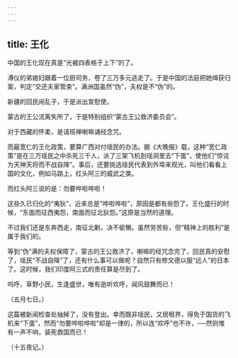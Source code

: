```yaml
---
---
---
```

title: 王化
---



中国的王化现在真是“光被四表格于上下”的了。

溥仪的弟媳妇跟着一位厨司务，卷了三万多元逃走了。于是中国的法庭把她缉获归案，判定“交还夫家管束”。满洲国虽然“伪”，夫权是不“伪”的。

新疆的回民闹乱子，于是派出宣慰使。

蒙古的王公流离失所了，于是特别组织“蒙古王公救济委员会”。

对于西藏的怀柔，是请班禅喇嘛诵经念咒。

而最宽仁的王化政策，要算广西对付瑶民的办法。据《大晚报》载，这种“宽仁政策”是在三万瑶民之中杀死三千人，派了三架飞机到瑶洞里去“下蛋”，使他们“惊诧为天神天将而不战自降”。事后，还要挑选瑶民代表到外埠来观光，叫他们看看上国的文化，例如马路上，红头阿三的威武之类。

而红头阿三说的是：勿要哗啦哗啦！

这些久已归化的“夷狄”，近来总是“哗啦哗啦”，原因是都有些怨了。王化盛行的时候，“东面而征西夷怨，南面而征北狄怨。”这原是当然的道理。

不过我们还是东奔西走，南征北剿，决不偷懒。虽然劳苦些，但“精神上的胜利”是属于我们的。

等到“伪”满的夫权保障了，蒙古的王公救济了，喇嘛的经咒念完了，回民真的安慰了，瑶民“不战自降”了，还有什么事可以做呢？自然只有修文德以服“远人”的日本了。这时候，我们印度阿三式的责任算是尽到了。

呜呼，草野小民，生逢盛世，唯有逖听欢呼，闻风鼓舞而已！

（五月七日。）

这篇被新闻检查处抽掉了，没有登出。幸而既非瑶民，又居租界，得免于国货的飞机来“下蛋”，然而“勿要哗啦哗啦”却是一律的，所以连“欢呼”也不许，──然则惟有一声不响，装死救国而已！

（十五夜记。）